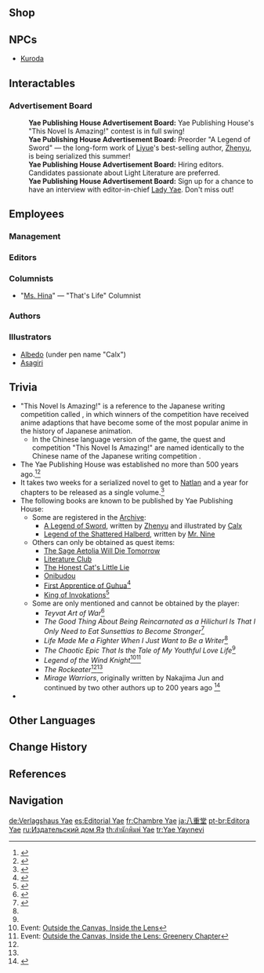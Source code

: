 {{Location Infobox
|image        = Yae Publishing House.png
|type         = Point of Interest
|region       = Inazuma
|area         = Narukami Island
|subarea      = Inazuma City
|poi          = Hanamizaka
}}
{{Location Intro|description=<p>{{If Self|Yae Publishing House|It|Yae Publishing House}} is referred to as a giant of the [[Inazuma]] publishing industry. It periodically holds a competition called "This Novel Is Amazing!" and is renowned throughout [[Teyvat]].<ref>{{Ref/Quest|This Novel Is Amazing!}}</ref> Its boss and founder is [[Yae Miko]], the chief priestess of the [[Grand Narukami Shrine (Faction)|Grand Narukami Shrine]].<ref>{{Ref/NPC|Inagi Hotomi}}</ref></p>

<p>Due to the popularity of ''[[A Legend of Sword]]'' in Inazuma and [[Fontaine]], Yae Publishing House has attempted to contract [[Albedo]]'s artistic talents for their own novels.<ref>{{Ref/VO|Albedo|About Xingqiu}}</ref></p>}}

==Shop==
{{Vendor|Kuroda}}

==NPCs==
* [[Kuroda]]

==Interactables==
===Advertisement Board===
{{Dialogue Start}}
:'''Yae Publishing House Advertisement Board:''' Yae Publishing House's "This Novel Is Amazing!" contest is in full swing!
:'''Yae Publishing House Advertisement Board:''' Preorder "A Legend of Sword" &mdash; the long-form work of [[Liyue]]'s best-selling author, [[Zhenyu]], is being serialized this summer!
:'''Yae Publishing House Advertisement Board:''' Hiring editors. Candidates passionate about Light Literature are preferred.
:'''Yae Publishing House Advertisement Board:''' Sign up for a chance to have an interview with editor-in-chief [[Lady Yae]]. Don't miss out!
{{Dialogue End}}

==Employees==
===Management===
{{Column|2|
* [[Yae Miko]] &mdash; Boss, Founder, and Editor-in-Chief
* [[Hirayama]] &mdash; Editor-in-Chief
* [[Aratani]] &mdash; Event Manager
* [[Hiratsuka]] &mdash; Sales Analyst
}}

===Editors===
{{Column|2|
* [[Fukumoto (Hues of the Violet Garden)|Fukumoto]]
* [[Kuroda]]
* [[Murata (NPC)|Murata]]
* [[Onodera]]
* [[Shigeru]]
* Moriko — Executive Editor
}}

===Columnists===
* "[[Ms. Hina]]" &mdash; "That's Life" Columnist

===Authors===
{{Column|2|
* [[Chang the Ninth]]
* [[Junkichi]]
* [[Mr. Nine]]
* [[Satomi]]
* [[Souka]]
* [[Xingqiu]] (under pen name "Zhenyu")
}}

===Illustrators===
* [[Albedo]] (under pen name "Calx")
* [[Asagiri]]

==Trivia==
* "This Novel Is Amazing!" is a reference to the Japanese {{w|light novel}} writing competition called ''{{w|Kono Light Novel ga Sugoi!}}'' {{Lang|ja=このライトノベルがすごい！|ja_rm=Kono Raito Noberu ga Sugoi!|ja_tl=This Light Novel Is Amazing!}}, in which winners of the competition have received anime adaptions that have become some of the most popular anime in the history of Japanese animation.
** In the Chinese language version of the game, the quest and competition "This Novel Is Amazing!" are named identically to the Chinese name of the Japanese writing competition {{Lang|zh=这本轻小说真厉害！|zh_rm=Zhèběn Qīngxiǎoshuō Zhēn Lìhài!}}.
* The Yae Publishing House was established no more than 500 years ago.<ref>{{Ref/Quest|To Traverse the Mortal Plane|q=Back when I decided to isolate myself in the Plane of Euthymia, there was no Yae Publishing House, [...]}}</ref><ref>{{Ref/Quest|The Omnipresent God}}</ref>
* It takes two weeks for a serialized novel to get to [[Natlan]] and a year for chapters to be released as a single volume.<ref>{{Ref/VO|Citlali}}</ref>
* The following books are known to be published by Yae Publishing House:
** Some are registered in the [[Archive]]:
*** [[A Legend of Sword]], written by [[Zhenyu]] and illustrated by [[Calx]]
*** [[Legend of the Shattered Halberd]], written by [[Mr. Nine]]
** Others can only be obtained as quest items:
*** [[The Sage Aetolia Will Die Tomorrow]]
*** [[Literature Club]]
*** [[The Honest Cat's Little Lie]]
*** [[Onibudou]]
*** [[First Apprentice of Guhua]]<ref>{{Ref/NPC|Kuroda}}</ref>
*** [[King of Invokations (Book)|King of Invokations]]<ref>{{Ref/Quest|King of Invokations}}</ref>
** Some are only mentioned and cannot be obtained by the player:
*** ''Teyvat Art of War''<ref>{{Ref/VO|Sangonomiya Kokomi|Anything To Share: Periodicals}}</ref>
*** ''The Good Thing About Being Reincarnated as a Hilichurl Is That I Only Need to Eat Sunsettias to Become Stronger''<ref name="ei story quest tour">{{Ref/Quest|To Traverse the Mortal Plane}}</ref>
*** ''Life Made Me a Fighter When I Just Want to Be a Writer''<ref name="ei story quest tour" />
*** ''The Chaotic Epic That Is the Tale of My Youthful Love Life''<ref name="ei story quest tour" />
*** ''Legend of the Wind Knight''<ref name="2022-04-01">Event: [[Outside the Canvas, Inside the Lens/2022-04-01|Outside the Canvas, Inside the Lens]]</ref><ref name="2022-11-16">Event: [[Outside the Canvas, Inside the Lens/2022-11-16|Outside the Canvas, Inside the Lens: Greenery Chapter]]</ref>
*** ''The Rockeater''<ref name="2022-04-01" /><ref name="2022-11-16" />
*** ''Mirage Warriors'', originally written by Nakajima Jun and continued by two other authors up to 200 years ago <ref>{{Ref/VO|Citlali|About Citlali: Mirage Warriors}}</ref>
* {{Furnishing Mentions}}
<!--
==Notes==
{{Reflist|note=1}}
-->

==Other Languages==
{{Other Languages
|en      = Yae Publishing House
|zhs     = 八重堂
|zhs_rm  = Bāchóng-táng
|zht     = 八重堂
|zht_rm  = Bāchóng-táng
|zh_tl   = Yae{{Sino|zh|ja}} Hall
|ja      = 八重堂
|ja_rm   = Yae-dou
|ja_tl   = Yae Hall
|ko      = 야에 {{tt|출판사|出版社}}
|ko_rm   = Yae Chulpansa
|ko_tl   = Yae Publishing House
|es      = Editorial Yae
|es_tl   = Yae Publishing House
|fr      = Chambre Yae
|fr_tl   = Yae Chamber
|ru      = Издательский дом Яэ
|ru_tl   = Yae Publishing House
|th      = สำนักพิมพ์ Yae
|th_rm   = Samnak Phim Yae
|th_tl   = Yae Publishing House
|vi      = Nhà {{tt|Xuất Bản|出版}} Yae
|vi_tl   = Yae Publishing House
|de      = Verlagshaus Yae
|de_tl   = Publishing House Yae
|id      = Yae Publishing House
|pt      = Editora Yae
|pt_tl   = Yae Publishing House
|tr      = Yae Yayınevi
|tr_tl   = Yae Publishing House
|it      = Casa editrice Yae
|it_tl   = Yae Publishing House
}}

==Change History==
{{Change History|2.0|introduced=1.0}}

==References==
{{Reflist|2}}

==Navigation==
{{PoI Navbox|Inazuma}}

[[de:Verlagshaus Yae]]
[[es:Editorial Yae]]
[[fr:Chambre Yae]]
[[ja:八重堂]]
[[pt-br:Editora Yae]]
[[ru:Издательский дом Яэ]]
[[th:สำนักพิมพ์ Yae]]
[[tr:Yae Yayınevi]]